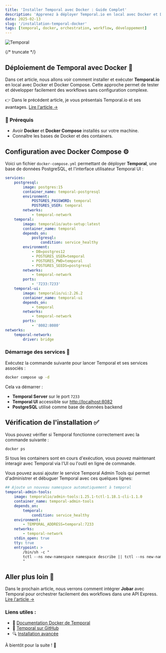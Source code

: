 ```yaml
---
title: 'Installer Temporal avec Docker : Guide Complet'
description: 'Apprenez à déployer Temporal.io en local avec Docker et Docker Compose.'
date: 2025-02-13
slug: '/installation-temporal-docker'
tags: [temporal, docker, orchestration, workflow, développement]
---
```



![Temporal](/img/temporal_logo.png 'Temporal Logo')

<HorizontalDisplay />

{/* truncate */}

## Déploiement de Temporal avec Docker 🐳

Dans cet article, nous allons voir comment installer et exécuter **Temporal.io** en local avec Docker et Docker Compose. Cette approche permet de tester et développer facilement des workflows sans configuration complexe.

👉 Dans le précédent article, je vous présentais Temporal.io et ses avantages. [Lire l'article →](/blog/introduction-temporal)

### 📌 Prérequis

-   Avoir **Docker** et **Docker Compose** installés sur votre machine.
-   Connaître les bases de Docker et des containers.

<ArialInArticle />

## Configuration avec Docker Compose ⚙️

Voici un fichier `docker-compose.yml` permettant de déployer **Temporal**, une base de données PostgreSQL, et l'interface utilisateur Temporal UI :

```yaml
services:
    postgresql:
        image: postgres:15
        container_name: temporal-postgresql
        environment:
            POSTGRES_PASSWORD: temporal
            POSTGRES_USER: temporal
        networks:
            - temporal-network
    temporal:
        image: temporalio/auto-setup:latest
        container_name: temporal
        depends_on:
            postgresql:
                condition: service_healthy
        environment:
            - DB=postgres12
            - POSTGRES_USER=temporal
            - POSTGRES_PWD=temporal
            - POSTGRES_SEEDS=postgresql
        networks:
            - temporal-network
        ports:
            - '7233:7233'
    temporal-ui:
        image: temporalio/ui:2.26.2
        container_name: temporal-ui
        depends_on:
            - temporal
        networks:
            - temporal-network
        ports:
            - '8082:8080'
networks:
    temporal-network:
        driver: bridge
```

### Démarrage des services 🚀

Exécutez la commande suivante pour lancer Temporal et ses services associés :

```sh
docker compose up -d
```

Cela va démarrer :

-   **Temporal Server** sur le port `7233`
-   **Temporal UI** accessible sur [http://localhost:8082](http://localhost:8082)
-   **PostgreSQL** utilisé comme base de données backend

<ArialInArticle />

## Vérification de l'installation ✅

Vous pouvez vérifier si Temporal fonctionne correctement avec la commande suivante :

```sh
docker ps
```

Si tous les containers sont en cours d'exécution, vous pouvez maintenant interagir avec Temporal via l'UI ou l'outil en ligne de commande.

Vous pouvez aussi ajouter le service Temporal Admin Tools qui permet d'administrer et débuguer Temporal avec ces quelques lignes:

```yaml
## Ajoute un nouveau namespace automatiquement à temporal
temporal-admin-tools:
    image: temporalio/admin-tools:1.25.1-tctl-1.18.1-cli-1.1.0
    container_name: temporal-admin-tools
    depends_on:
        temporal:
            condition: service_healthy
    environment:
        - TEMPORAL_ADDRESS=temporal:7233
    networks:
        - temporal-network
    stdin_open: true
    tty: true
    entrypoint: >
        /bin/sh -c "
        tctl --ns new-namespace namespace describe || tctl --ns new-namespace namespace register;
        "
```

## Aller plus loin 🔗

Dans le prochain article, nous verrons comment intégrer **Jobar** avec Temporal pour orchestrer facilement des workflows dans une API Express. [Lire l'article →](/blog/introduction-jobar)

### Liens utiles :

-   🐳 [Documentation Docker de Temporal](https://docs.temporal.io/)
-   📖 [Temporal sur GitHub](https://github.com/temporalio)
-   🔍 [Installation avancée](https://docs.temporal.io/docs/server-setup)

À bientôt pour la suite ! 🚀

<ArialMultiplex />
